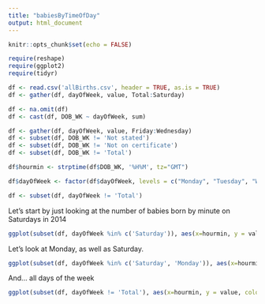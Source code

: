 ```yaml
---
title: "babiesByTimeOfDay"
output: html_document
---
```


```r
knitr::opts_chunk$set(echo = FALSE)
```


```r

require(reshape)
require(ggplot2)
require(tidyr)

df <- read.csv('allBirths.csv', header = TRUE, as.is = TRUE)
df <- gather(df, dayOfWeek, value, Total:Saturday)

df <- na.omit(df)
df <- cast(df, DOB_WK ~ dayOfWeek, sum)

df <- gather(df, dayOfWeek, value, Friday:Wednesday)
df <- subset(df, DOB_WK != 'Not stated')
df <- subset(df, DOB_WK != 'Not on certificate')
df <- subset(df, DOB_WK != 'Total')

df$hourmin <- strptime(df$DOB_WK, '%H%M', tz="GMT")

df$dayOfWeek <- factor(df$dayOfWeek, levels = c("Monday", "Tuesday", "Wednesday", "Thursday", "Friday", "Saturday", "Sunday"))

df <- subset(df, dayOfWeek != 'Total')
```

Let's start by just looking at the number of babies born by minute on Saturdays in 2014

```r
ggplot(subset(df, dayOfWeek %in% c('Saturday')), aes(x=hourmin, y = value, color = dayOfWeek)) + geom_point(alpha = .3) + theme_bw() + scale_x_datetime(date_labels = "%H%M") + labs(x="Birth Hour/Minute", y="Number of Babies Born", title = "Babies born per Minute: Mondays and Saturdays in 2014") + coord_cartesian(ylim=c(0,1100)) + theme(axis.text=element_text(size=18), title=element_text(size=24)) + theme(panel.margin = unit(1.4, "lines"), strip.text.x = element_text(size = 20)) + scale_color_manual(values = c('steelblue'))+ theme(legend.position="none")
```

Let's look at Monday, as well as Saturday.

```r
ggplot(subset(df, dayOfWeek %in% c('Saturday', 'Monday')), aes(x=hourmin, y = value, color = dayOfWeek)) + geom_point(alpha = .3) + theme_bw() + scale_x_datetime(date_labels = "%H%M") + labs(x="Birth Hour/Minute", y="Number of Babies Born", title = "Babies born per Minute: Mondays and Saturdays in 2014") + coord_cartesian(ylim=c(0,1100)) + theme(axis.text=element_text(size=18), title=element_text(size=24)) + theme(panel.margin = unit(1.4, "lines"), strip.text.x = element_text(size = 20)) + scale_color_manual(values = c('#8B4513', 'steelblue'))+ theme(legend.position="none")
```

And... all days of the week
```r
ggplot(subset(df, dayOfWeek != 'Total'), aes(x=hourmin, y = value, color = dayOfWeek)) + geom_point(alpha = .3) + facet_wrap( ~ dayOfWeek, nrow = 2) + theme_bw() + scale_x_datetime(date_labels = "%H%M") + labs(x="Time of Day", y="Number of Babies", title = "Babies born in 2014, by minute and day of week") + coord_cartesian(ylim=c(0,1100)) + theme(axis.text=element_text(size=18), title=element_text(size=24)) + theme(panel.margin = unit(1.4, "lines"), strip.text.x = element_text(size = 20)) + scale_color_manual(values = c('#8B4513','#8B4513','#8B4513','#8B4513','#8B4513', 'steelblue','steelblue'))+ theme(legend.position="none")
```


